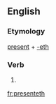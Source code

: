 ==English==

===Etymology===
[[present]] + [[-eth]]

===Verb===
{{head|en|verb form}}

# {{en-archaic third-person singular of|present}}

[[fr:presenteth]]